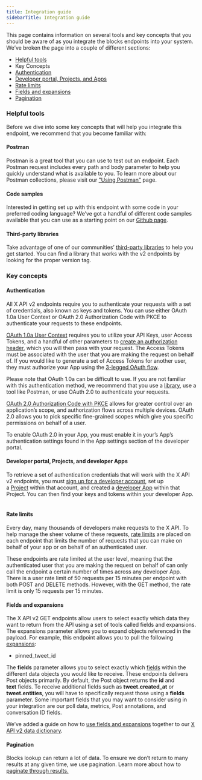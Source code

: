 ---
title: Integration guide
sidebarTitle: Integration guide
---


This page contains information on several tools and key concepts that you should be aware of as you integrate the blocks endpoints into your system. We’ve broken the page into a couple of different sections:

* [Helpful tools](#helpful)
* Key Concepts
* [Authentication](#authentication)
* [Developer portal, Projects, and Apps](#portal)
* [Rate limits](#limits)
* [Fields and expansions](#fields)
* [Pagination](#pagination)

### Helpful tools

Before we dive into some key concepts that will help you integrate this endpoint, we recommend that you become familiar with:

#### Postman

Postman is a great tool that you can use to test out an endpoint. Each Postman request includes every path and body parameter to help you quickly understand what is available to you. To learn more about our Postman collections, please visit our ["Using Postman"](https://developer.x.com/en/docs/tutorials/postman-getting-started) page. 

#### Code samples

Interested in getting set up with this endpoint with some code in your preferred coding language? We’ve got a handful of different code samples available that you can use as a starting point on our [Github page](https://github.com/xdevplatform/Twitter-API-v2-sample-code).

#### Third-party libraries

Take advantage of one of our communities’ [third-party libraries](/x-api/tools-and-libraries/overview) to help you get started. You can find a library that works with the v2 endpoints by looking for the proper version tag.

### Key concepts

#### Authentication

All X API v2 endpoints require you to authenticate your requests with a set of credentials, also known as keys and tokens. You can use either OAuth 1.0a User Context or OAuth 2.0 Authorization Code with PKCE to authenticate your requests to these endpoints. 

[OAuth 1.0a User Context](https://developer.twitter.com/resources/fundamentals/authentication) requires you to utilize your API Keys, user Access Tokens, and a handful of other parameters to [create an authorization header](https://developer-staging.twitter.com/resources/fundamentals/authentication/authorizing-a-request), which you will then pass with your request. The Access Tokens must be associated with the user that you are making the request on behalf of. If you would like to generate a set of Access Tokens for another user, they must authorize your App using the [3-legged OAuth flow](https://developer-staging.twitter.com/resources/fundamentals/authentication/obtaining-user-access-tokens). 

Please note that OAuth 1.0a can be difficult to use. If you are not familiar with this authentication method, we recommend that you use a [library](https://developer.x.com/en/content/en/docs/twitter-api/tools-and-libraries), use a tool like Postman, or use OAuth 2.0 to authenticate your requests.

[OAuth 2.0 Authorization Code with PKCE](https://developer.twitter.com/en/docs/authentication/oauth-2-0/authorization-code) allows for greater control over an application’s scope, and authorization flows across multiple devices. OAuth 2.0 allows you to pick specific fine-grained scopes which give you specific permissions on behalf of a user. 

To enable OAuth 2.0 in your App, you must enable it in your’s App’s authentication settings found in the App settings section of the developer portal.

#### Developer portal, Projects, and developer Apps

To retrieve a set of authentication credentials that will work with the X API v2 endpoints, you must [sign up for a developer account](https://developer.twitter.com/en/portal/petition/essential/basic-info), set up a [Project](/resources/fundamentals/projects) within that account, and created a [developer App](/resources/fundamentals/developer-apps) within that Project. You can then find your keys and tokens within your developer App.
 

#### Rate limits

Every day, many thousands of developers make requests to the X API. To help manage the sheer volume of these requests, [rate limits](/x-api/fundamentals/rate-limits) are placed on each endpoint that limits the number of requests that you can make on behalf of your app or on behalf of an authenticated user. 

These endpoints are rate limited at the user level, meaning that the authenticated user that you are making the request on behalf of can only call the endpoint a certain number of times across any developer App. There is a user rate limit of 50 requests per 15 minutes per endpoint with both POST and DELETE methods. However, with the GET method, the rate limit is only 15 requests per 15 minutes.
 

#### Fields and expansions

The X API v2 GET endpoints allow users to select exactly which data they want to return from the API using a set of tools called fields and expansions. The expansions parameter allows you to expand objects referenced in the payload. For example, this endpoint allows you to pull the following [expansions](/x-api/fundamentals/expansions):

* pinned\_tweet\_id


The **fields** parameter allows you to select exactly which [fields](/x-api/fundamentals/fields) within the different data objects you would like to receive. These endpoints delivers Post objects primarily. By default, the Post object returns the **id** and **text** fields. To receive additional fields such as **tweet.created_at** or **tweet.entities**, you will have to specifically request those using a **fields** parameter. Some important fields that you may want to consider using in your integration are our poll data, metrics, Post annotations, and conversation ID fields.

We’ve added a guide on how to [use fields and expansions](/x-api/fundamentals/data-dictionary#how-to-use-fields-and-expansions) together to our [X API v2 data dictionary](/x-api/fundamentals/data-dictionary).

#### Pagination

Blocks lookup can return a lot of data. To ensure we don’t return to many results at any given time, we use pagination. Learn more about how to [paginate through results.](https://developer.x.com/en/docs/x-api/users/blocks/content/developer-twitter/en/docs/twitter-api/pagination)